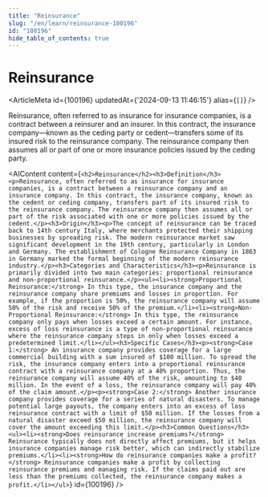 ```yaml
---
title: "Reinsurance"
slug: "/en/learn/reinsurance-100196"
id: "100196"
hide_table_of_contents: true
---
```



# Reinsurance

<ArticleMeta id={100196} updatedAt={'2024-09-13 11:46:15'} alias={`[]`} />
<div className='border-solid border-b border-t-0 my-4 border-[var(--ifm-color-gray-300)]' />

Reinsurance, often referred to as insurance for insurance companies, is a contract between a reinsurer and an insurer. In this contract, the insurance company—known as the ceding party or cedent—transfers some of its insured risk to the reinsurance company. The reinsurance company then assumes all or part of one or more insurance policies issued by the ceding party.

<AIContent content={`<h2>Reinsurance</h2><h3>Definition</h3><p>Reinsurance, often referred to as insurance for insurance companies, is a contract between a reinsurance company and an insurance company. In this contract, the insurance company, known as the cedent or ceding company, transfers part of its insured risk to the reinsurance company. The reinsurance company then assumes all or part of the risk associated with one or more policies issued by the cedent.</p><h3>Origin</h3><p>The concept of reinsurance can be traced back to 14th century Italy, where merchants protected their shipping businesses by spreading risk. The modern reinsurance market saw significant development in the 19th century, particularly in London and Germany. The establishment of Cologne Reinsurance Company in 1863 in Germany marked the formal beginning of the modern reinsurance industry.</p><h3>Categories and Characteristics</h3><p>Reinsurance is primarily divided into two main categories: proportional reinsurance and non-proportional reinsurance.</p><ul><li><strong>Proportional Reinsurance:</strong> In this type, the insurance company and the reinsurance company share premiums and losses in proportion. For example, if the proportion is 50%, the reinsurance company will assume 50% of the risk and receive 50% of the premium.</li><li><strong>Non-Proportional Reinsurance:</strong> In this type, the reinsurance company only pays when losses exceed a certain amount. For instance, excess of loss reinsurance is a type of non-proportional reinsurance where the reinsurance company steps in only when losses exceed a predetermined limit.</li></ul><h3>Specific Cases</h3><p><strong>Case 1:</strong> An insurance company provides coverage for a large commercial building with a sum insured of $100 million. To spread the risk, the insurance company enters into a proportional reinsurance contract with a reinsurance company at a 40% proportion. Thus, the reinsurance company will assume 40% of the risk, amounting to $40 million. In the event of a loss, the reinsurance company will pay 40% of the claim amount.</p><p><strong>Case 2:</strong> Another insurance company provides coverage for a series of natural disasters. To manage potential large payouts, the company enters into an excess of loss reinsurance contract with a limit of $50 million. If the losses from a natural disaster exceed $50 million, the reinsurance company will cover the amount exceeding this limit.</p><h3>Common Questions</h3><ul><li><strong>Does reinsurance increase premiums?</strong> Reinsurance typically does not directly affect premiums, but it helps insurance companies manage risk better, which can indirectly stabilize premiums.</li><li><strong>How do reinsurance companies make a profit?</strong> Reinsurance companies make a profit by collecting reinsurance premiums and managing risk. If the claims paid out are less than the premiums collected, the reinsurance company makes a profit.</li></ul>`} id={100196} />
